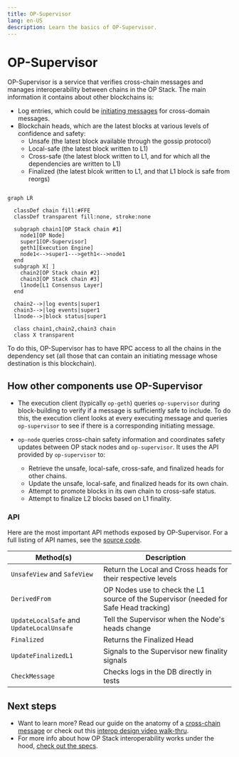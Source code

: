 ```yaml
---
title: OP-Supervisor
lang: en-US
description: Learn the basics of OP-Supervisor.
---
```



<InteropCallout />

# OP-Supervisor

OP-Supervisor is a service that verifies cross-chain messages and manages interoperability between chains in the OP Stack. 
The main information it contains about other blockchains is:
- Log entries, which could be [initiating messages](./explainer#how-messages-get-from-one-chain-to-the-other) for cross-domain messages.
- Blockchain heads, which are the latest blocks at various levels of confidence and safety:
  - Unsafe (the latest block available through the gossip protocol)
  - Local-safe (the latest block written to L1)
  - Cross-safe (the latest block written to L1, and for which all the dependencies are written to L1)
  - Finalized (the latest blcok written to L1, and that L1 block is safe from reorgs)

```mermaid

graph LR

  classDef chain fill:#FFE
  classDef transparent fill:none, stroke:none
  
  subgraph chain1[OP Stack chain #1]
    node1[OP Node]
    super1[OP-Supervisor]
    geth1[Execution Engine]
    node1<-->super1--->geth1<-->node1
  end
  subgraph X[ ]
    chain2[OP Stack chain #2]
    chain3[OP Stack chain #3]
    l1node[L1 Consensus Layer]
  end

  chain2-->|log events|super1
  chain3-->|log events|super1
  l1node-->|block status|super1

  class chain1,chain2,chain3 chain
  class X transparent
```

To do this, OP-Supervisor has to have RPC access to all the chains in the dependency set (all those that can contain an initiating message whose destination is this blockchain).

## How other components use OP-Supervisor

- The execution client (typically `op-geth`) queries `op-supervisor` during block-building to verify if a message is sufficiently safe to include. 
  To do this, the execution client looks at every executing message and  queries `op-supervisor` to see if there is a corresponding initiating message.

- `op-node` queries cross-chain safety information and coordinates safety updates between OP stack nodes and `op-supervisor`. It uses the API provided by `op-supervisor` to:
  - Retrieve the unsafe, local-safe, cross-safe, and finalized heads for other chains.
  - Update the unsafe, local-safe, and finalized heads for its own chain.
  - Attempt to promote blocks in its own chain to cross-safe status.
  - Attempt to finalize L2 blocks based on L1 finality.

### API

Here are the most important API methods exposed by OP-Supervisor.
For a full listing of API names, see the [source code](https://github.com/ethereum-optimism/optimism/blob/develop/op-service/sources/supervisor_client.go).

| Method(s)                                 | Description                                                                           |
| ----------------------------------------- | ------------------------------------------------------------------------------------- |
| `UnsafeView` and `SafeView`               | Return the Local and Cross heads for their respective levels                          |
| `DerivedFrom`                             | OP Nodes use to check the L1 source of the Supervisor (needed for Safe Head tracking) |
| `UpdateLocalSafe` and `UpdateLocalUnsafe` | Tell the Supervisor when the Node's heads change                                      |
| `Finalized`                               | Returns the Finalized Head                                                            |
| `UpdateFinalizedL1`                       | Signals to the Supervisor new finality signals                                        |
| `CheckMessage`                            | Checks logs in the DB directly in tests                                               |

## Next steps

*   Want to learn more? Read our guide on the anatomy of a [cross-chain message](./explainer#how-messages-get-from-one-chain-to-the-other) or check out this [interop design video walk-thru](https://www.youtube.com/watch?v=FKc5RgjtGes).
*   For more info about how OP Stack interoperability works under the hood, [check out the specs](https://specs.optimism.io/interop/overview.html).
